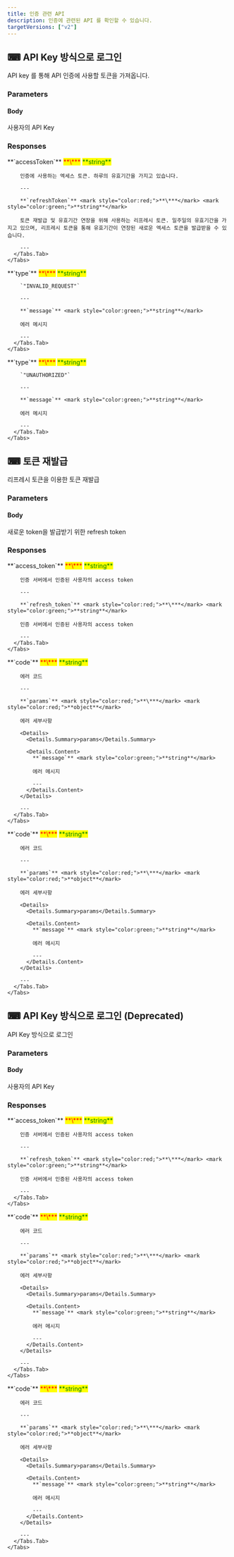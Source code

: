 ```yaml
---
title: 인증 관련 API
description: 인증에 관련된 API 를 확인할 수 있습니다.
targetVersions: ["v2"]
---
```



## ⌨ API Key 방식으로 로그인

<Swagger method="post" path="/login/api-key" baseUrl="https://api.portone.io" summary="API Key 방식 로그인">
  <SwaggerDescription>API key 를 통해 API 인증에 사용할 토큰을 가져옵니다.</SwaggerDescription>

  ### Parameters

  #### Body

  <SwaggerParameter name="apiKey" type="string" required="true">
    사용자의 API Key
  </SwaggerParameter>

  ### Responses

  <SwaggerResponse status="200" description="로그인 성공 응답">
    <Tabs>
      <Tabs.Tab title="Response">
        **`accessToken`** <mark style="color:red;">**\***</mark> <mark style="color:green;">**string**</mark>

        인증에 사용하는 엑세스 토큰. 하루의 유효기간을 가지고 있습니다.

        ---

        **`refreshToken`** <mark style="color:red;">**\***</mark> <mark style="color:green;">**string**</mark>

        토큰 재발급 및 유효기간 연장을 위해 사용하는 리프레시 토큰. 일주일의 유효기간을 가지고 있으며, 리프레시 토큰을 통해 유효기간이 연장된 새로운 엑세스 토큰을 발급받을 수 있습니다.

        ---
      </Tabs.Tab>
    </Tabs>
  </SwaggerResponse>

  <SwaggerResponse status="400" description="요청된 입력 정보가 유효하지 않은 경우. 허가되지 않은 값, 올바르지 않은 형식의 요청 등이 모두 해당됩니다.'">
    <Tabs>
      <Tabs.Tab title="Response">
        **`type`** <mark style="color:red;">**\***</mark> <mark style="color:green;">**string**</mark>

        `"INVALID_REQUEST"`

        ---

        **`message`** <mark style="color:green;">**string**</mark>

        에러 메시지

        ---
      </Tabs.Tab>
    </Tabs>
  </SwaggerResponse>

  <SwaggerResponse status="401" description="인증 정보가 올바르지 않은 경우">
    <Tabs>
      <Tabs.Tab title="Response">
        **`type`** <mark style="color:red;">**\***</mark> <mark style="color:green;">**string**</mark>

        `"UNAUTHORIZED"`

        ---

        **`message`** <mark style="color:green;">**string**</mark>

        에러 메시지

        ---
      </Tabs.Tab>
    </Tabs>
  </SwaggerResponse>
</Swagger>

## ⌨ 토큰 재발급

<Swagger method="post" path="/token-regeneration" baseUrl="https://api.portone.io/v2" summary="토큰 재발급">
  <SwaggerDescription>
    리프레시 토큰을 이용한 토큰 재발급
  </SwaggerDescription>

  ### Parameters

  #### Body

  <SwaggerParameter name="refresh_token" type="string" required="true">
    새로운 token을 발급받기 위한 refresh token
  </SwaggerParameter>

  ### Responses

  <SwaggerResponse status="200" description="토큰 재발급 응답">
    <Tabs>
      <Tabs.Tab title="Response">
        **`access_token`** <mark style="color:red;">**\***</mark> <mark style="color:green;">**string**</mark>

        인증 서버에서 인증된 사용자의 access token

        ---

        **`refresh_token`** <mark style="color:red;">**\***</mark> <mark style="color:green;">**string**</mark>

        인증 서버에서 인증된 사용자의 access token

        ---
      </Tabs.Tab>
    </Tabs>
  </SwaggerResponse>

  <SwaggerResponse status="401" description="유효하지 않은 refresh token">
    <Tabs>
      <Tabs.Tab title="Response">
        **`code`** <mark style="color:red;">**\***</mark> <mark style="color:green;">**string**</mark>

        에러 코드

        ---

        **`params`** <mark style="color:red;">**\***</mark> <mark style="color:red;">**object**</mark>

        에러 세부사항

        <Details>
          <Details.Summary>params</Details.Summary>

          <Details.Content>
            **`message`** <mark style="color:green;">**string**</mark>

            에러 메시지

            ---
          </Details.Content>
        </Details>

        ---
      </Tabs.Tab>
    </Tabs>
  </SwaggerResponse>

  <SwaggerResponse status="500" description="서버 에러">
    <Tabs>
      <Tabs.Tab title="Response">
        **`code`** <mark style="color:red;">**\***</mark> <mark style="color:green;">**string**</mark>

        에러 코드

        ---

        **`params`** <mark style="color:red;">**\***</mark> <mark style="color:red;">**object**</mark>

        에러 세부사항

        <Details>
          <Details.Summary>params</Details.Summary>

          <Details.Content>
            **`message`** <mark style="color:green;">**string**</mark>

            에러 메시지

            ---
          </Details.Content>
        </Details>

        ---
      </Tabs.Tab>
    </Tabs>
  </SwaggerResponse>
</Swagger>

## ⌨ API Key 방식으로 로그인 (Deprecated)

<Swagger method="post" path="/signin/api-key" baseUrl="https://api.portone.io/v2" summary="API Key 방식으로 로그인">
  <SwaggerDescription>
    API Key 방식으로 로그인
  </SwaggerDescription>

  ### Parameters

  #### Body

  <SwaggerParameter name="api_key" type="string" required="true">
    사용자의 API Key
  </SwaggerParameter>

  ### Responses

  <SwaggerResponse status="200" description="로그인 성공">
    <Tabs>
      <Tabs.Tab title="Response">
        **`access_token`** <mark style="color:red;">**\***</mark> <mark style="color:green;">**string**</mark>

        인증 서버에서 인증된 사용자의 access token

        ---

        **`refresh_token`** <mark style="color:red;">**\***</mark> <mark style="color:green;">**string**</mark>

        인증 서버에서 인증된 사용자의 access token

        ---
      </Tabs.Tab>
    </Tabs>
  </SwaggerResponse>

  <SwaggerResponse status="401" description="인증 실패">
    <Tabs>
      <Tabs.Tab title="Response">
        **`code`** <mark style="color:red;">**\***</mark> <mark style="color:green;">**string**</mark>

        에러 코드

        ---

        **`params`** <mark style="color:red;">**\***</mark> <mark style="color:red;">**object**</mark>

        에러 세부사항

        <Details>
          <Details.Summary>params</Details.Summary>

          <Details.Content>
            **`message`** <mark style="color:green;">**string**</mark>

            에러 메시지

            ---
          </Details.Content>
        </Details>

        ---
      </Tabs.Tab>
    </Tabs>
  </SwaggerResponse>

  <SwaggerResponse status="500" description="서버 에러">
    <Tabs>
      <Tabs.Tab title="Response">
        **`code`** <mark style="color:red;">**\***</mark> <mark style="color:green;">**string**</mark>

        에러 코드

        ---

        **`params`** <mark style="color:red;">**\***</mark> <mark style="color:red;">**object**</mark>

        에러 세부사항

        <Details>
          <Details.Summary>params</Details.Summary>

          <Details.Content>
            **`message`** <mark style="color:green;">**string**</mark>

            에러 메시지

            ---
          </Details.Content>
        </Details>

        ---
      </Tabs.Tab>
    </Tabs>
  </SwaggerResponse>
</Swagger>
